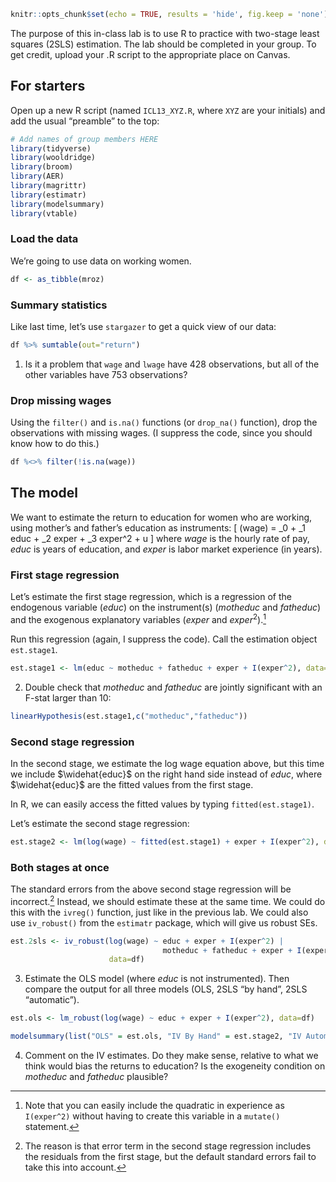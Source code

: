 ```{r setup, include=FALSE}
knitr::opts_chunk$set(echo = TRUE, results = 'hide', fig.keep = 'none')
```

The purpose of this in-class lab is to use R to practice with two-stage least squares (2SLS) estimation. The lab should be completed in your group. To get credit, upload your .R script to the appropriate place on Canvas.

## For starters
Open up a new R script (named `ICL13_XYZ.R`, where `XYZ` are your initials) and add the usual "preamble" to the top:
```{r message=FALSE, warning=FALSE, paged.print=FALSE}
# Add names of group members HERE
library(tidyverse)
library(wooldridge)
library(broom)
library(AER)
library(magrittr)
library(estimatr)
library(modelsummary)
library(vtable)
```

### Load the data
We're going to use data on working women.

```{r}
df <- as_tibble(mroz)
```

### Summary statistics
Like last time, let's use `stargazer` to get a quick view of our data:
```{r}
df %>% sumtable(out="return")
```

1. Is it a problem that `wage` and `lwage` have 428 observations, but all of the other variables have 753 observations?

### Drop missing wages
Using the `filter()` and `is.na()` functions (or `drop_na()` function), drop the observations with missing wages. (I suppress the code, since you should know how to do this.)

```{r include=FALSE, message=FALSE, warning=FALSE, paged.print=FALSE}
df %<>% filter(!is.na(wage))
```

## The model
We want to estimate the return to education for women who are working, using mother's and father's education as instruments:
\[
\log(wage) = \beta_0 + \beta_1 educ + \beta_2 exper + \beta_3 exper^2 + u
\]
where $wage$ is the hourly rate of pay, $educ$ is years of education, and $exper$ is labor market experience (in years).

### First stage regression
Let's estimate the first stage regression, which is a regression of the endogenous variable ($educ$) on the instrument(s) ($motheduc$ and $fatheduc$) and the exogenous explanatory variables ($exper$ and $exper^2$).[^1]

Run this regression (again, I suppress the code). Call the estimation object `est.stage1`.

```{r include=FALSE, message=FALSE, warning=FALSE, paged.print=FALSE}
est.stage1 <- lm(educ ~ motheduc + fatheduc + exper + I(exper^2), data=df)
```

2. Double check that $motheduc$ and $fatheduc$ are jointly significant with an F-stat larger than 10:
```{r}
linearHypothesis(est.stage1,c("motheduc","fatheduc"))
```

### Second stage regression
In the second stage, we estimate the log wage equation above, but this time we include $\widehat{educ}$ on the right hand side instead of $educ$, where $\widehat{educ}$ are the fitted values from the first stage.

In R, we can easily access the fitted values by typing `fitted(est.stage1)`.

Let's estimate the second stage regression:
```{r}
est.stage2 <- lm(log(wage) ~ fitted(est.stage1) + exper + I(exper^2), data=df)
```

### Both stages at once
The standard errors from the above second stage regression will be incorrect.[^2] Instead, we should estimate these at the same time. We could do this with the `ivreg()` function, just like in the previous lab. We could also use `iv_robust()` from the `estimatr` package, which will give us robust SEs.
```{r}
est.2sls <- iv_robust(log(wage) ~ educ + exper + I(exper^2) | 
                                  motheduc + fatheduc + exper + I(exper^2), 
                      data=df)
```

3. Estimate the OLS model (where $educ$ is not instrumented). Then compare the output for all three models (OLS, 2SLS "by hand", 2SLS "automatic").
```{r include=FALSE, message=FALSE, warning=FALSE, paged.print=FALSE}
est.ols <- lm_robust(log(wage) ~ educ + exper + I(exper^2), data=df)
```
```{r}
modelsummary(list("OLS" = est.ols, "IV By Hand" = est.stage2, "IV Automatic" = est.2sls))
```

4. Comment on the IV estimates. Do they make sense, relative to what we think would bias the returns to education? Is the exogeneity condition on $motheduc$ and $fatheduc$ plausible?

[^1]: Note that you can easily include the quadratic in experience as `I(exper^2)` without having to create this variable in a `mutate()` statement.
[^2]: The reason is that error term in the second stage regression includes the residuals from the first stage, but the default standard errors fail to take this into account.
